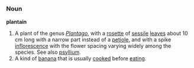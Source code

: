 =={{en}}==
===Noun===
'''plantain'''
#A plant of the genus ''[[Plantago]]'', with a [[rosette]] of [[sessile]] [[leaves]] about 10 cm long with a narrow part instead of a [[petiole]], and with a spike [[inflorescence]] with the flower spacing varying widely among the species. See also [[psyllium]].
#A kind of [[banana]] that is usually [[cook]]ed before [[eat]]ing.
